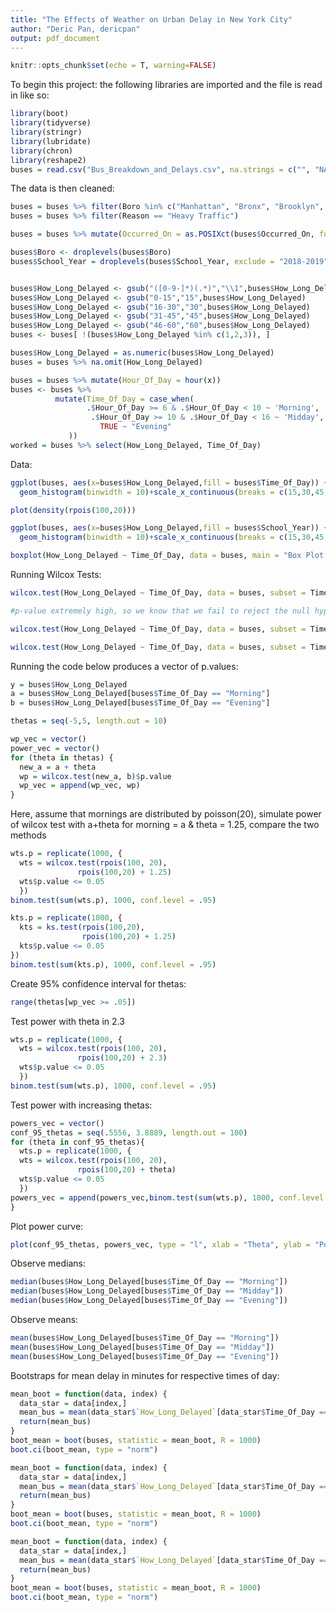 ```yaml
---
title: "The Effects of Weather on Urban Delay in New York City"
author: "Deric Pan, dericpan"
output: pdf_document
---
```

```r
knitr::opts_chunk$set(echo = T, warning=FALSE)
```

To begin this project: the following libraries are imported and the file is read in like so:
```r
library(boot)
library(tidyverse)
library(stringr)
library(lubridate)
library(chron)
library(reshape2)
buses = read.csv("Bus_Breakdown_and_Delays.csv", na.strings = c("", "NA"))
```

The data is then cleaned:
```r
buses = buses %>% filter(Boro %in% c("Manhattan", "Bronx", "Brooklyn", "Queens", "Staten Island")) %>% na.omit(How_Long_Delayed) %>% select(School_Year, Route_Number, Reason, Occurred_On, Boro, How_Long_Delayed)
buses = buses %>% filter(Reason == "Heavy Traffic")

buses = buses %>% mutate(Occurred_On = as.POSIXct(buses$Occurred_On, format = "%m/%d/%y %H:%M")) %>% mutate(x = as.POSIXct(buses$Occurred_On, format = "%m/%d/%y %H:%M")) %>% mutate(Occurred_On = strftime(Occurred_On, format = "%H:%M:%S")) %>% mutate(Occurred_on = as.POSIXct(buses$Occurred_On, format = "%H:%M:%S")) %>% select(School_Year, Route_Number, Occurred_On, Boro, How_Long_Delayed, x)

buses$Boro <- droplevels(buses$Boro)
buses$School_Year = droplevels(buses$School_Year, exclude = "2018-2019")


buses$How_Long_Delayed <- gsub("([0-9-]*)(.*)","\\1",buses$How_Long_Delayed)
buses$How_Long_Delayed <- gsub("0-15","15",buses$How_Long_Delayed)
buses$How_Long_Delayed <- gsub("16-30","30",buses$How_Long_Delayed)
buses$How_Long_Delayed <- gsub("31-45","45",buses$How_Long_Delayed)
buses$How_Long_Delayed <- gsub("46-60","60",buses$How_Long_Delayed)
buses <- buses[ !(buses$How_Long_Delayed %in% c(1,2,3)), ]

buses$How_Long_Delayed = as.numeric(buses$How_Long_Delayed)
buses = buses %>% na.omit(How_Long_Delayed)

buses = buses %>% mutate(Hour_Of_Day = hour(x))
buses <- buses %>% 
          mutate(Time_Of_Day = case_when(
                 .$Hour_Of_Day >= 6 & .$Hour_Of_Day < 10 ~ 'Morning',
                  .$Hour_Of_Day >= 10 & .$Hour_Of_Day < 16 ~ 'Midday',
                    TRUE ~ "Evening"
             ))
worked = buses %>% select(How_Long_Delayed, Time_Of_Day)
```

Data:
```r
ggplot(buses, aes(x=buses$How_Long_Delayed,fill = buses$Time_Of_Day)) +
  geom_histogram(binwidth = 10)+scale_x_continuous(breaks = c(15,30,45,60,75,90,105,120,135,150))+ggtitle("Bus Delay Length Count") + labs(title = "Bus Delay Counts", x = "Minutes", y = "Count")
```

```r
plot(density(rpois(100,20)))
```

```r
ggplot(buses, aes(x=buses$How_Long_Delayed,fill = buses$School_Year)) +
  geom_histogram(binwidth = 10)+scale_x_continuous(breaks = c(15,30,45,60,75,90,105,120,135,150)) + labs(title = "Bus Delay Counts by Year", x = "Minutes", y = "Count")
```

```r
boxplot(How_Long_Delayed ~ Time_Of_Day, data = buses, main = "Box Plot of Delays (minutes) by Time of Day", xlab = "Time Of Day", ylab = "Minutes")
```
Running Wilcox Tests:
```r
wilcox.test(How_Long_Delayed ~ Time_Of_Day, data = buses, subset = Time_Of_Day %in% c("Midday", "Morning"), conf.level = .95)

#p-value extremely high, so we know that we fail to reject the null hypothesis that they have equal medians

wilcox.test(How_Long_Delayed ~ Time_Of_Day, data = buses, subset = Time_Of_Day %in% c("Midday", "Evening"), conf.level = .95)

wilcox.test(How_Long_Delayed ~ Time_Of_Day, data = buses, subset = Time_Of_Day %in% c("Morning", "Evening"), conf.level = .95)
```

Running the code below produces a vector of p.values:
```r
y = buses$How_Long_Delayed
a = buses$How_Long_Delayed[buses$Time_Of_Day == "Morning"]
b = buses$How_Long_Delayed[buses$Time_Of_Day == "Evening"]

thetas = seq(-5,5, length.out = 10)

wp_vec = vector()
power_vec = vector()
for (theta in thetas) {
  new_a = a + theta
  wp = wilcox.test(new_a, b)$p.value
  wp_vec = append(wp_vec, wp)
}
```

Here, assume that mornings are distributed by poisson(20), simulate power of wilcox test with a+theta for morning = a & theta = 1.25, compare the two methods 
```r
wts.p = replicate(1000, {
  wts = wilcox.test(rpois(100, 20),
               rpois(100,20) + 1.25)
  wts$p.value <= 0.05 
  })
binom.test(sum(wts.p), 1000, conf.level = .95)

kts.p = replicate(1000, {
  kts = ks.test(rpois(100,20),
                rpois(100,20) + 1.25)
  kts$p.value <= 0.05
})
binom.test(sum(kts.p), 1000, conf.level = .95)


```
Create 95% confidence interval for thetas:
```r
range(thetas[wp_vec >= .05])
```
Test power with theta in 2.3
```r
wts.p = replicate(1000, {
  wts = wilcox.test(rpois(100, 20),
               rpois(100,20) + 2.3)
  wts$p.value <= 0.05 
  })
binom.test(sum(wts.p), 1000, conf.level = .95)
```
Test power with increasing thetas:
```r
powers_vec = vector()
conf_95_thetas = seq(.5556, 3.8889, length.out = 100)
for (theta in conf_95_thetas){
  wts.p = replicate(1000, {
  wts = wilcox.test(rpois(100, 20),
               rpois(100,20) + theta)
  wts$p.value <= 0.05 
  })
powers_vec = append(powers_vec,binom.test(sum(wts.p), 1000, conf.level = .95)$estimate)
}
```
Plot power curve:
```r
plot(conf_95_thetas, powers_vec, type = "l", xlab = "Theta", ylab = "Power")
```
Observe medians:
```r
median(buses$How_Long_Delayed[buses$Time_Of_Day == "Morning"])
median(buses$How_Long_Delayed[buses$Time_Of_Day == "Midday"])
median(buses$How_Long_Delayed[buses$Time_Of_Day == "Evening"])
```
Observe means:
```r
mean(buses$How_Long_Delayed[buses$Time_Of_Day == "Morning"])
mean(buses$How_Long_Delayed[buses$Time_Of_Day == "Midday"])
mean(buses$How_Long_Delayed[buses$Time_Of_Day == "Evening"])
```
Bootstraps for mean delay in minutes for respective times of day:
```r
mean_boot = function(data, index) {
  data_star = data[index,]
  mean_bus = mean(data_star$`How_Long_Delayed`[data_star$Time_Of_Day == "Morning"])
  return(mean_bus)
}  
boot_mean = boot(buses, statistic = mean_boot, R = 1000)
boot.ci(boot_mean, type = "norm")
```
```r
mean_boot = function(data, index) {
  data_star = data[index,]
  mean_bus = mean(data_star$`How_Long_Delayed`[data_star$Time_Of_Day == "Midday"])
  return(mean_bus)
}  
boot_mean = boot(buses, statistic = mean_boot, R = 1000)
boot.ci(boot_mean, type = "norm")
```
```r
mean_boot = function(data, index) {
  data_star = data[index,]
  mean_bus = mean(data_star$`How_Long_Delayed`[data_star$Time_Of_Day == "Evening"])
  return(mean_bus)
}  
boot_mean = boot(buses, statistic = mean_boot, R = 1000)
boot.ci(boot_mean, type = "norm")
```
